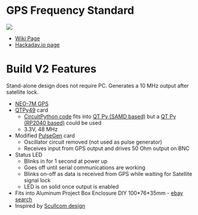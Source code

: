 = GPS Frequency Standard =

<img src="http://land-boards.com/blwiki/images/1/1e/GPS_Freq_Std_P18346-cropped-720px.jpg"></img>

* [http://land-boards.com/blwiki/index.php?title=GPS_Frequency_Standard Wiki Page]
* [https://hackaday.io/project/186090-10-mhz-gps-frequency-standard Hackaday.io page]

= Build V2 Features =

Stand-alone design does not require PC. Generates a 10 MHz output after satellite lock.

* [https://www.ebay.com/sch/i.html?_from=R40&_trksid=p2334524.m570.l1313&_nkw=gps+module+neo-7M&_sacat=0&LH_TitleDesc=0&rt=nc&_odkw=gps+module+neo-7&_osacat=0&LH_PrefLoc=2 NEO-7M GPS]
* [[QTPy49]] card
** [https://github.com/land-boards/QT-Py/blob/main/CircuitPython/Seeed_XIAO_RP2040/GPS_004.py CircuitPython code] fits into [[QT Py (SAMD based)]] but a [[QT Py (RP2040 based)]] could be used
** 3.3V, 48 MHz
* Modified [http://land-boards.com/blwiki/index.php?title=PulseGen PulseGen] card
** Oscillator circuit removed (not used as pulse generator)
** Receives input from GPS output and drives 50 Ohm output on BNC
* Status LED
** Blinks in for 1 second at power up
** Goes off until serial communications are working
** Blinks on-off as data is received from GPS while waiting for Satellite signal lock
** LED is on solid once output is enabled
* Fits into Aluminum Project Box Enclosure DIY 100*76*35mm - [https://www.ebay.com/sch/i.html?_from=R40&_trksid=p2334524.m570.l1313&_nkw=100*76*35mm+aluminum&_sacat=0&LH_TitleDesc=0&_odkw=100*76*35mm+Aluminum+PCB+Instrument+Box+Enclosure+Electronic+Project+Case+Set&_id=174408274566 ebay search]
* Inspired by [http://www.scullcom.uk/design-build-a-gps-locked-frequency-standard-part-4/ Scullcom design]
